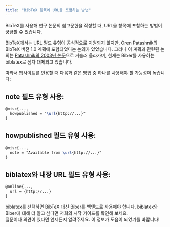 ```yaml
---
title: "BibTeX 항목에 URL을 포함하는 방법"
---
```



BibTeX를 사용해 연구 논문의 참고문헌을 작성할 때, URL을 항목에 포함하는 방법이 궁금할 수 있습니다.

BibTeX에서는 URL 필드 유형이 공식적으로 지원되지 않지만, Oren Patashnik의 BibTeX 버전 1.0 계획에 포함되었다는 논의가 있었습니다. 그러나 이 계획과 관련된 논의는 [Patashnik의 2003년 논문](https://tug.org/TUGboat/tb24-1/patashnik.pdf)으로 거슬러 올라가며, 현재는 Biber를 사용하는 biblatex로 점차 대체되고 있습니다.

따라서 웹사이트를 인용할 때 다음과 같은 방법 중 하나를 사용해야 할 가능성이 높습니다:

<CiteDrive />

## note 필드 유형 사용:

```latex
@misc{...,
  howpublished = "\url{http://...}"
}
```

## howpublished 필드 유형 사용:

```latex
@misc{...,
  note = "Available from \url{http://...}"
}
```

## biblatex와 내장 URL 필드 유형 사용:

```latex
@online{...,
  url = {http://...}
}
```

biblatex를 선택하면 BibTeX 대신 Biber를 백엔드로 사용해야 합니다. biblatex와 Biber에 대해 더 알고 싶다면 저희의 시작 가이드를 확인해 보세요.  
질문이나 의견이 있다면 언제든지 알려주세요. 이 정보가 도움이 되었기를 바랍니다!
